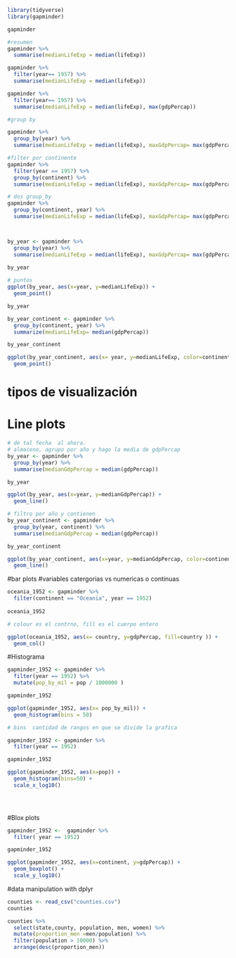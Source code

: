 

```r
library(tidyverse)
library(gapminder)

gapminder

#resumen 
gapminder %>%
  summarise(medianLifeExp = median(lifeExp))

gapminder %>%
  filter(year== 1957) %>%
  summarise(medianLifeExp = median(lifeExp))

gapminder %>%
  filter(year== 1957) %>%
  summarise(medianLifeExp = median(lifeExp), max(gdpPercap))

#group by

gapminder %>%
  group_by(year) %>%
  summarise(medianLifeExp = median(lifeExp), maxGdpPercap= max(gdpPercap))

#filter por continente
gapminder %>%
  filter(year == 1957) %>%
  group_by(continent) %>%
  summarise(medianLifeExp = median(lifeExp), maxGdpPercap= max(gdpPercap))

# dos group_by
gapminder %>%
  group_by(continent, year) %>%
  summarise(medianLifeExp = median(lifeExp), maxGdpPercap= max(gdpPercap))



by_year <- gapminder %>%
  group_by(year) %>%
  summarise(medianLifeExp = median(lifeExp), maxGdpPercap= max(gdpPercap))
  
by_year

# puntos 
ggplot(by_year, aes(x=year, y=medianLifeExp)) + 
  geom_point()

by_year

by_year_continent <- gapminder %>%
  group_by(continent, year) %>%
  summarize(medianLifeExp= median(gdpPercap))

by_year_continent

ggplot(by_year_continent, aes(x= year, y=medianLifeExp, color=continent))+
  geom_point()


```
# tipos de visualización

# Line plots

```r
# de tal fecha  al ahora.
# almaceno, agrupo por año y hago la media de gdpPercap
by_year <- gapminder %>%
  group_by(year) %>%
  summarise(medianGdpPercap = median(gdpPercap))

by_year

ggplot(by_year, aes(x=year, y=medianGdpPercap)) +
  geom_line()

# filtro por año y contienen
by_year_continent <- gapminder %>%
  group_by(year, continent) %>%
  summarise(medianGdpPercap = median(gdpPercap))

by_year_continent

ggplot(by_year_continent, aes(x=year, y=medianGdpPercap, color=continent)) +
  geom_line()


```



#bar plots
#variables catergorias vs numericas o continuas
```r

oceania_1952 <- gapminder %>%
  filter(continent == "Oceania", year == 1952)
  
oceania_1952

# colour es el contrno, fill es el cuerpo entero

ggplot(oceania_1952, aes(x= country, y=gdpPercap, fill=country )) +
  geom_col()

```
#Histograma

```r

gapminder_1952 <- gapminder %>%
  filter(year == 1952) %>%
  mutate(pop_by_mil = pop / 1000000 )

gapminder_1952

ggplot(gapminder_1952, aes(x= pop_by_mil)) +
  geom_histogram(bins = 50)

# bins  cantidad de rangos en que se divide la grafica


```

```r

gapminder_1952 <- gapminder %>%
  filter(year == 1952)

gapminder_1952

ggplot(gapminder_1952, aes(x=pop)) +
  geom_histogram(bins=50) +
  scale_x_log10()


  
```

#Blox plots

```r
gapminder_1952 <-  gapminder %>%
  filter( year == 1952)

gapminder_1952

ggplot(gapminder_1952, aes(x=continent, y=gdpPercap)) +
  geom_boxplot() +
  scale_y_log10()

```

#data manipulation with dplyr

```r
counties <- read_csv("counties.csv")
counties
```

```r
counties %>%
  select(state,county, population, men, women) %>%
  mutate(proportion_men =men/population) %>%
  filter(population > 10000) %>%
  arrange(desc(proportion_men))
```


